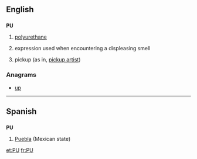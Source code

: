 {{also|Appendix:Variations of "pu"}}
==English==

==={{initialism}}===
'''PU'''

# {{organic compound}} [[polyurethane]]
# {{slang}} expression used when encountering a displeasing smell
# {{Internet slang}} pickup (as in, [[pickup artist]])

===Anagrams===
* [[up#English|up]]


----

==Spanish==

==={{abbreviation|Spanish}}===
'''PU'''

# [[Puebla]] (Mexican state)

[[et:PU]]
[[fr:PU]]
